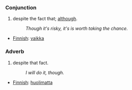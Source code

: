 ===Conjunction===
#despite the fact that; [[although]].
#:''Though it's risky, it's is worth taking the chance.''

*[[Finnish]]: [[vaikka]]
===Adverb===
#despite that fact.
#:''I will do it, though.''

*[[Finnish]]: [[huolimatta]]
